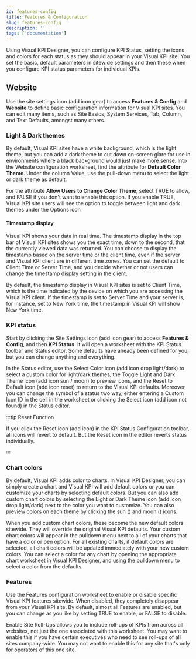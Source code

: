 ```yaml
---
id: features-config
title: Features & Configuration
slug: features-config
description: ''
tags: ['documentation']
---
```



Using Visual KPI Designer, you can configure KPI Status, setting the icons and colors for each status as they should appear in your Visual KPI site. You set the basic, default parameters in sitewide settings and then these when you configure KPI status parameters for individual KPIs.

<StylizedImage
  imgURL="img/site-settings/kpistatuscolor-enduser.png"
  alt="KPI Status End User View"
/>

## Website

Use the site settings icon (add icon gear) to access **Features & Config** and **Website** to define basic configuration information for Visual KPI sites. You can edit many items, such as Site Basics, System Services, Tab, Column, and Text Defaults, amongst many others.

<StylizedImage
  imgURL="img/site-settings/website-worksheet.png"
  alt="Website Settings Worksheet"
/>

### Light & Dark themes

By default, Visual KPI sites have a white background, which is the light theme, but you can add a dark theme to cut down on-screen glare for use in environments where a black background would just make more sense. Into the Website configuration worksheet, find the attribute for **Default Color Theme**. Under the column Value, use the pull-down menu to select the light or dark theme as default.

For the attribute **Allow Users to Change Color Theme**, select TRUE to allow, and FALSE if you don't want to enable this option. If you enable TRUE, Visual KPI site users will see the option to toggle between light and dark themes under the Options icon

#### Timestamp display

Visual KPI shows your data in real time. The timestamp display in the top bar of Visual KPI sites shows you the exact time, down to the second, that the currently viewed data was returned. You can choose to display the timestamp based on the server time or the client time, even if the server and Visual KPI client are in different time zones. You can set the default to Client Time or Server Time, and you decide whether or not users can change the timestamp display setting in the client.

By default, the timestamp display in Visual KPI sites is set to Client Time, which is the time indicated by the device on which you are accessing the Visual KPI client. If the timestamp is set to Server Time and your server is, for instance, set to New York time, the timestamp in Visual KPI will show New York time.

### KPI status

Start by clicking the Site Settings icon (add icon gear) to access **Features & Config**, and then **KPI Status**. It will open a worksheet with the KPI Status toolbar and Status editor. Some defaults have already been defined for you, but you can change anything and everything.

In the Status editor, use the Select Color icon (add icon drop light/dark) to select a custom color for light/dark themes, the Toggle Light and Dark Theme icon (add icon sun / moon) to preview icons, and the Reset to Default icon (add icon reset) to return to the Visual KPI defaults. Moreover, you can change the symbol of a status two way, either entering a Custom Icon ID in the cell in the worksheet or clicking the Select icon (add icon not found) in the Status editor.

<StylizedImage
  imgURL="img/site-settings/kpistatus-worksheet.png"
  alt="KPI Status Worksheet"
/>

:::tip Reset Function 

If you click the Reset icon (add icon) in the KPI Status Configuration toolbar, all icons will revert to default. But the Reset icon in the editor reverts status individually.

:::

### Chart colors

By default, Visual KPI adds color to charts. In Visual KPI Designer, you can simply create a chart and Visual KPI will add default colors or you can customize your charts by selecting default colors. But you can also add custom chart colors by selecting the Light or Dark Theme icon (add icon drop light/dark) next to the color you want to customize. You can also preview colors on each theme by clicking the sun () and moon () icons.

<StylizedImage
  imgURL="img/site-settings/chartscolors-worksheet.png"
  alt="Chart Colors Worksheet"
/>

When you add custom chart colors, these become the new default colors sitewide. They will override the original Visual KPI defaults. Your custom chart colors will appear in the pulldown menu next to all of your charts that have a color or pen option. For all existing charts, if default colors are selected, all chart colors will be updated immediately with your new custom colors. You can select a color for any chart by opening the appropriate chart worksheet in Visual KPI Designer, and using the pulldown menu to select a color from the defaults.

### Features

Use the Features configuration worksheet to enable or disable specific Visual KPI features sitewide. When disabled, they completely disappear from your Visual KPI site. By default, almost all Features are enabled, but you can change as you like by setting TRUE to enable, or FALSE to disable.

<StylizedImage
  imgURL="img/site-settings/features-worksheet.png"
  alt="Features Worksheet"
/>

Enable Site Roll-Ups allows you to include roll-ups of KPIs from across all websites, not just the one associated with this worksheet. You may want to enable this if you have certain executives who need to see roll-ups of all sites company-wide. You may not want to enable this for any site that's only for operators of this one site.


